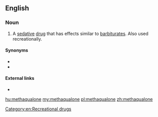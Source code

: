 ==English==

===Noun===
{{en-noun|~}}

# {{label|en|pharmaceutical drug}} A [[sedative]] [[drug]] that has effects similar to [[barbiturate]]s. Also used recreationally.

====Synonyms====
* {{l|en|Quaalude}}
* {{l|en|lude}}

====External links====
* {{pedialite}}

[[Category:en:Recreational drugs]]

[[hu:methaqualone]]
[[my:methaqualone]]
[[pl:methaqualone]]
[[zh:methaqualone]]
